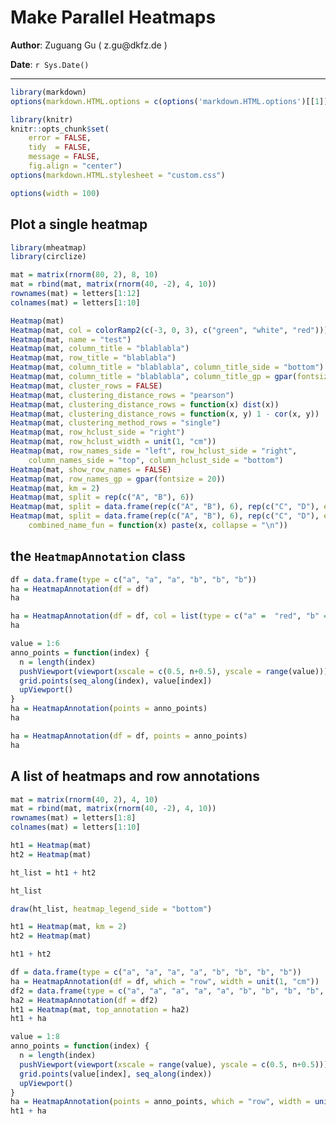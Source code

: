 <!--
%\VignetteEngine{knitr}
%\VignetteIndexEntry{Parallel heatmaps}
-->

Make Parallel Heatmaps
========================================

**Author**: Zuguang Gu ( z.gu@dkfz.de )

**Date**: `r Sys.Date()`

-------------------------------------------------------------

```r
library(markdown)
options(markdown.HTML.options = c(options('markdown.HTML.options')[[1]], "toc"))

library(knitr)
knitr::opts_chunk$set(
    error = FALSE,
    tidy  = FALSE,
    message = FALSE,
    fig.align = "center")
options(markdown.HTML.stylesheet = "custom.css")

options(width = 100)
```

## Plot a single heatmap

```r
library(mheatmap)
library(circlize)

mat = matrix(rnorm(80, 2), 8, 10)
mat = rbind(mat, matrix(rnorm(40, -2), 4, 10))
rownames(mat) = letters[1:12]
colnames(mat) = letters[1:10]
```


```r
Heatmap(mat)
Heatmap(mat, col = colorRamp2(c(-3, 0, 3), c("green", "white", "red")))
Heatmap(mat, name = "test")
Heatmap(mat, column_title = "blablabla")
Heatmap(mat, row_title = "blablabla")
Heatmap(mat, column_title = "blablabla", column_title_side = "bottom")
Heatmap(mat, column_title = "blablabla", column_title_gp = gpar(fontsize = 20, fontface = "bold"))
Heatmap(mat, cluster_rows = FALSE)
Heatmap(mat, clustering_distance_rows = "pearson")
Heatmap(mat, clustering_distance_rows = function(x) dist(x))
Heatmap(mat, clustering_distance_rows = function(x, y) 1 - cor(x, y))
Heatmap(mat, clustering_method_rows = "single")
Heatmap(mat, row_hclust_side = "right")
Heatmap(mat, row_hclust_width = unit(1, "cm"))
Heatmap(mat, row_names_side = "left", row_hclust_side = "right", 
    column_names_side = "top", column_hclust_side = "bottom")
Heatmap(mat, show_row_names = FALSE)
Heatmap(mat, row_names_gp = gpar(fontsize = 20))
Heatmap(mat, km = 2)
Heatmap(mat, split = rep(c("A", "B"), 6))
Heatmap(mat, split = data.frame(rep(c("A", "B"), 6), rep(c("C", "D"), each = 6)))
Heatmap(mat, split = data.frame(rep(c("A", "B"), 6), rep(c("C", "D"), each = 6)), 
    combined_name_fun = function(x) paste(x, collapse = "\n"))
```

## the `HeatmapAnnotation` class

```r
df = data.frame(type = c("a", "a", "a", "b", "b", "b"))
ha = HeatmapAnnotation(df = df)
ha

ha = HeatmapAnnotation(df = df, col = list(type = c("a" =  "red", "b" = "blue")))
ha

value = 1:6
anno_points = function(index) {
  n = length(index)
  pushViewport(viewport(xscale = c(0.5, n+0.5), yscale = range(value)))
  grid.points(seq_along(index), value[index])
  upViewport()
}
ha = HeatmapAnnotation(points = anno_points)
ha

ha = HeatmapAnnotation(df = df, points = anno_points)
ha
```

## A list of heatmaps and row annotations

```r
mat = matrix(rnorm(40, 2), 4, 10)
mat = rbind(mat, matrix(rnorm(40, -2), 4, 10))
rownames(mat) = letters[1:8]
colnames(mat) = letters[1:10]

ht1 = Heatmap(mat)
ht2 = Heatmap(mat)

ht_list = ht1 + ht2

ht_list

draw(ht_list, heatmap_legend_side = "bottom")

ht1 = Heatmap(mat, km = 2)
ht2 = Heatmap(mat)

ht1 + ht2

df = data.frame(type = c("a", "a", "a", "a", "b", "b", "b", "b"))
ha = HeatmapAnnotation(df = df, which = "row", width = unit(1, "cm"))
df2 = data.frame(type = c("a", "a", "a", "a", "a", "b", "b", "b", "b", "b"))
ha2 = HeatmapAnnotation(df = df2)
ht1 = Heatmap(mat, top_annotation = ha2)
ht1 + ha

value = 1:8
anno_points = function(index) {
  n = length(index)
  pushViewport(viewport(xscale = range(value), yscale = c(0.5, n+0.5)))
  grid.points(value[index], seq_along(index))
  upViewport()
}
ha = HeatmapAnnotation(points = anno_points, which = "row", width = unit(1, "cm"))
ht1 + ha
```
